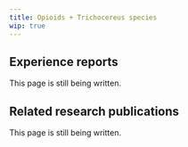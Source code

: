 ---
title: Opioids + Trichocereus species
wip: true
---

## Experience reports

This page is still being written.

## Related research publications

This page is still being written.


